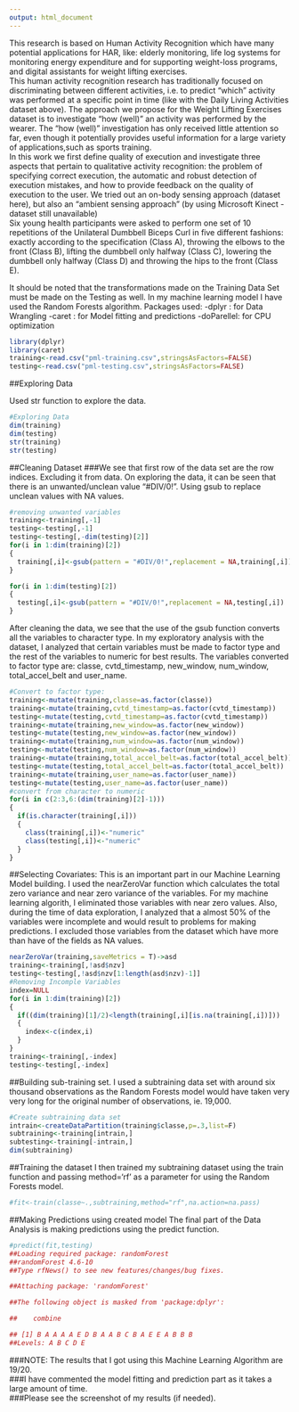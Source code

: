 ```yaml
---
output: html_document
---
```

This research is based on Human Activity Recognition which have many potential applications for HAR, like: elderly monitoring, life log systems for monitoring energy expenditure and for supporting weight-loss programs, and digital assistants for weight lifting exercises.  
This human activity recognition research has traditionally focused on discriminating between different activities, i.e. to predict "which" activity was performed at a specific point in time (like with the Daily Living Activities dataset above). The approach we propose for the Weight Lifting Exercises dataset is to investigate "how (well)" an activity was performed by the wearer. The "how (well)" investigation has only received little attention so far, even though it potentially provides useful information for a large variety of applications,such as sports training.  
In this work we first define quality of execution and investigate three aspects that pertain to qualitative activity recognition: the problem of specifying correct execution, the automatic and robust detection of execution mistakes, and how to provide feedback on the quality of execution to the user. We tried out an on-body sensing approach (dataset here), but also an "ambient sensing approach" (by using Microsoft Kinect - dataset still unavailable)  
Six young health participants were asked to perform one set of 10 repetitions of the Unilateral Dumbbell Biceps Curl in five different fashions: exactly according to the specification (Class A), throwing the elbows to the front (Class B), lifting the dumbbell only halfway (Class C), lowering the dumbbell only halfway (Class D) and throwing the hips to the front (Class E).

It should be noted that the transformations made on the Training Data Set must be made on the Testing as well.
In my machine learning model I have used the Random Forests algorithm.
Packages used:
-dplyr     : for Data Wrangling
-caret     : for Model fitting and predictions
-doParellel: for CPU optimization

```r
library(dplyr)
library(caret)
training<-read.csv("pml-training.csv",stringsAsFactors=FALSE)
testing<-read.csv("pml-testing.csv",stringsAsFactors=FALSE)
```

##Exploring Data

Used str function to explore the data. 
```r
#Exploring Data
dim(training)
dim(testing)
str(training)
str(testing)
```

##Cleaning Dataset
###We see that first row of the data set are the row indices. Excluding it from data. On exploring the data, it can be seen that there is an unwanted/unclean value "#DIV/0!". Using gsub to replace unclean values with NA values.

```r
#removing unwanted variables
training<-training[,-1]
testing<-testing[,-1]
testing<-testing[,-dim(testing)[2]]
for(i in 1:dim(training)[2])
{
  training[,i]<-gsub(pattern = "#DIV/0!",replacement = NA,training[,i])
}

for(i in 1:dim(testing)[2])
{
  testing[,i]<-gsub(pattern = "#DIV/0!",replacement = NA,testing[,i])
}
```

After cleaning the data, we see that the use of the gsub function converts all the variables to character type. In my exploratory analysis with the dataset, I analyzed that certain variables must be  made to factor type and the rest of the variables to numeric for best results. The variables converted to factor type are: classe, cvtd_timestamp, new_window, num_window, total_accel_belt and user_name.

```r
#Convert to factor type:
training<-mutate(training,classe=as.factor(classe))
training<-mutate(training,cvtd_timestamp=as.factor(cvtd_timestamp))
testing<-mutate(testing,cvtd_timestamp=as.factor(cvtd_timestamp))
training<-mutate(training,new_window=as.factor(new_window))
testing<-mutate(testing,new_window=as.factor(new_window))
training<-mutate(training,num_window=as.factor(num_window))
testing<-mutate(testing,num_window=as.factor(num_window))
training<-mutate(training,total_accel_belt=as.factor(total_accel_belt))
testing<-mutate(testing,total_accel_belt=as.factor(total_accel_belt))
training<-mutate(training,user_name=as.factor(user_name))
testing<-mutate(testing,user_name=as.factor(user_name))
#convert from character to numeric
for(i in c(2:3,6:(dim(training)[2]-1)))
{
  if(is.character(training[,i]))
  {
    class(training[,i])<-"numeric"
    class(testing[,i])<-"numeric"
  }
}
```

##Selecting Covariates:
This is an important part in our Machine Learning Model building. I used the nearZeroVar function which calculates the total zero variance and near zero variance of the variables. For my machine learning algorith, I eliminated those variables with near zero values. Also, during the time of data exploration, I analyzed that a almost 50% of the variables were incomplete and would result to problems for making predictions. I excluded those variables from the dataset which have more than have of the fields as NA values.
```r
nearZeroVar(training,saveMetrics = T)->asd
training<-training[,!asd$nzv]
testing<-testing[,!asd$nzv[1:length(asd$nzv)-1]]
#Removing Incomple Variables
index=NULL
for(i in 1:dim(training)[2])
{
  if((dim(training)[1]/2)<length(training[,i][is.na(training[,i])]))
  {
    index<-c(index,i)
  }
}
training<-training[,-index]
testing<-testing[,-index]
```

##Building sub-training set. 
I used a subtraining data set with around six thousand observations as the Random Forests model would have taken very very long for the original number of observations, ie. 19,000.
```r
#Create subtraining data set
intrain<-createDataPartition(training$classe,p=.3,list=F)
subtraining<-training[intrain,]
subtesting<-training[-intrain,]
dim(subtraining)
```

##Training the dataset
I then trained my subtraining dataset using the train function and passing method='rf' as a parameter for using the Random Forests model. 
```r
#fit<-train(classe~.,subtraining,method="rf",na.action=na.pass)
```

##Making Predictions using created model
The final part of the Data Analysis is making predictions using the predict function.
```r
#predict(fit,testing)
##Loading required package: randomForest
##randomForest 4.6-10
##Type rfNews() to see new features/changes/bug fixes.

##Attaching package: 'randomForest'

##The following object is masked from 'package:dplyr':

##    combine

## [1] B A A A A E D B A A B C B A E E A B B B
##Levels: A B C D E
```

###NOTE: The results that I got using this Machine Learning Algorithm are 19/20.  
###I have commented the model fitting and prediction part as it takes a large amount of time.  
###Please see the screenshot of my results (if needed).

